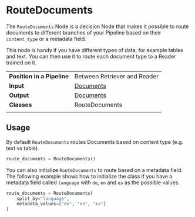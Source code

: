 # RouteDocuments

The `RouteDocuments` Node is a decision Node that makes it possible to route documents
to different branches of your Pipeline based on their `content_type` or a metadata field.

This node is handy if you have different types of data, for example tables and text.
You can then use it to route each document type to a Reader trained on it.

|||
|-------------|-----------------------------------------------------------------------------------------------------------------------------------------------------------------------------|
|__Position in a Pipeline__| Between Retriever and Reader |
|__Input__       | [Documents](/components/documents-answers-labels#document)                                                                                                                                                                  |
|__Output__      | [Documents](/components/documents-answers-labels#document)                                                                                                             |
|__Classes__     | RouteDocuments                                                                                                          |
|||

## Usage

By default `RouteDocuments` routes Documents based on content type (e.g. text vs table).

```python
route_documents = RouteDocuments()
```

You can also initialize `RouteDocuments` to route based on a metadata field.
The following example shows how to initialize the class if you have a metadata field called `language`
with `de`, `en` and `es` as the possible values.

```python
route_documents = RouteDocuments(
    split_by="language",
    metadata_values=["de", "en", "es"]
)
```
